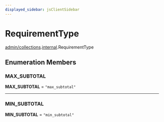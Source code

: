 ```yaml
---
displayed_sidebar: jsClientSidebar
---
```



# RequirementType

[admin/collections](../../modules/admin_collections.mdx).[internal](../../admin_collections/modules/admin_collections.internal.mdx).RequirementType

## Enumeration Members

### MAX\_SUBTOTAL

 **MAX\_SUBTOTAL** = ``"max_subtotal"``

___

### MIN\_SUBTOTAL

 **MIN\_SUBTOTAL** = ``"min_subtotal"``
